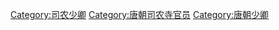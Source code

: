 [[Category:司农少卿|Category:司农少卿]]
[[Category:唐朝司农寺官员|Category:唐朝司农寺官员]]
[[Category:唐朝少卿|Category:唐朝少卿]]